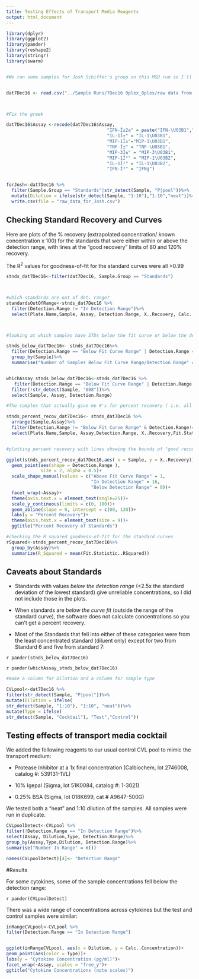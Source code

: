 ```yaml
---
title: Testing Effects of Transport Media Reagents
output: html_document
---
```


```r


library(dplyr)
library(ggplot2)
library(pander)
library(reshape2)
library(stringr)
library(swarm)


#We ran some samples for Josh Schiffer's group on this MSD run so I'll analyze first.


dat7Dec16 <- read.csv("../Sample Runs/7Dec16 9plex_8plex/raw data from DiscoveryWorkbench/7Dec16 8plex_9plex.csv", skip = 1)



#Fix the greek

dat7Dec16$Assay <-recode(dat7Dec16$Assay,
                                      "IFN-Î±2a" = paste("IFN-\U03B1","2a", sep = ""),
                                      "IL-1Î±" = "IL-1\U03B1",
                                      "MIP-1Î±"="MIP-1\U03B1",
                                      "TNF-Î±" = "TNF-\U03B1",
                                      "MIP-3Î±" = "MIP-3\U03B1",
                                      "MIP-1Î²" = "MIP-1\U03B2",
                                      "IL-1Î²" = "IL-1\U03B2",
                                      "IFN-Î³" = "IFNg")


forJosh<-dat7Dec16 %>%
  filter(Sample.Group == "Standards"|str_detect(Sample, "P|pool"))%>%
  mutate(Dilution = ifelse(str_detect(Sample, "1:10"),"1:10","neat"))%>%
  write.csv(file = "raw_data_for_Josh.csv")

```

## Checking Standard Recovery and Curves


Here are plots of the % recovery (extrapolated concentration/ known concentration x 100) for the standards that were either within or above the detection range, with lines at the "good recovery" limits of 80 and 120% recovery.

The R^2^ values for goodness-of-fit for the standard curves were all >0.99

```r


stnds_dat7Dec16<-filter(dat7Dec16, Sample.Group == "Standards")



#which standards are out of det. range?
standardsOutOfRange<-stnds_dat7Dec16 %>%
  filter(Detection.Range != "In Detection Range")%>%
  select(Plate.Name,Sample, Assay, Detection.Range, X..Recovery, Calc..Concentration)



#looking at which samples have STDs below the fit curve or below the detection range (i.e. you can't get numbers for % recovery) 

stnds_below_dat7Dec16<- stnds_dat7Dec16%>%
  filter(Detection.Range == "Below Fit Curve Range" | Detection.Range == "Below Detection Range") %>%
  group_by(Sample)%>%
  summarise("Number of Samples Below Fit Curve Range/Detection Range" = n())


whichAssay_stnds_below_dat7Dec16<-stnds_dat7Dec16 %>%
   filter(Detection.Range == "Below Fit Curve Range" | Detection.Range == "Below Detection Range") %>%
  filter(!str_detect(Sample, "008"))%>%
  select(Sample, Assay, Detection.Range)
```


```r
#The samples that actually give me #'s for percent recovery ( i.e. all but the "below fit curve range" and "below detection range" ones)

stnds_percent_recov_dat7Dec16<- stnds_dat7Dec16 %>% 
  arrange(Sample,Assay)%>%
  filter(Detection.Range != "Below Fit Curve Range" & Detection.Range!= "Below Detection Range")%>%
  select(Plate.Name,Sample, Assay,Detection.Range, X..Recovery,Fit.Statistic..RSquared, Concentration, Calc..Concentration)


#plotting percent recovery with lines showing the bounds of "good recovery" (btwn 80 and 120%)

ggplot(stnds_percent_recov_dat7Dec16,aes( x = Sample, y = X..Recovery)) +
  geom_point(aes(shape = Detection.Range ),
             size = 2, alpha = 0.5)+
  scale_shape_manual(values = c("Above Fit Curve Range" = 1, 
                                "In Detection Range" = 16, 
                                "Below Detection Range" = 0))+
  facet_wrap(~Assay)+
  theme(axis.text.x = element_text(angle=25))+
  scale_y_continuous(limits = c(0, 180))+
  geom_abline(slope = 0, intercept = c(80, 120))+
  labs(y = "Percent Recovery")+
  theme(axis.text.x = element_text(size = 9))+
  ggtitle("Percent Recovery of Standards")
```



```r

#checking the R squared goodness-of-fit for the standard curves
rSquared<-stnds_percent_recov_dat7Dec16%>%
  group_by(Assay)%>%
  summarize(R_Squared = mean(Fit.Statistic..RSquared))
```

## Caveats about Standards

* Standards with values *below the detection range* (<2.5x the standard deviation of the lowest standard) give unreliable concentrations, so I did not include those in the plots.

* When standards are *below the curve fit* (outside the range of the standard curve), the software does not calculate concentrations so you can't get a percent recovery.

* Most of the Standards that fell into either of these categories were from the least concentrated standard (diluent only) except for two from Standard 6 and five from standard 7:

`r pander(stnds_below_dat7Dec16)`

`r pander(whichAssay_stnds_below_dat7Dec16)`

```r

#make a column for Dilution and a column for sample type

CVLpool<-dat7Dec16 %>%
filter(str_detect(Sample, "P|pool"))%>%
mutate(Dilution = ifelse(
str_detect(Sample, "1:10"), "1:10", "neat"))%>%
mutate(Type = ifelse(
str_detect(Sample, "Cocktail"), "Test","Control"))
```


## Testing effects of transport media cocktail

We added the following reagents to our usual control CVL pool to mimic the transport medium:

* Protease Inhibitor at a 1x final concentration (Calbiochem, lot 2746008, catalog #: 539131-1VL)

* 10% Igepal (Sigma, lot 51K0084, catalog #: 1-3021)

* 0.25% BSA (Sigma, lot 018K699, cat # A9647-500G)

We tested both a "neat" and 1:10 dilution of the samples. All samples were run in duplicate.

```r

CVLpoolDetect<-CVLpool %>%
filter(!Detection.Range == "In Detection Range")%>%
select(Assay, Dilution,Type, Detection.Range)%>%
group_by(Assay,Type,Dilution, Detection.Range)%>%
summarise("Number In Range" = n())

names(CVLpoolDetect)[4]<- "Detection Range"

```
  
#Results

For some cytokines, some of the sample concentrations fell below the detection range:

`r pander(CVLpoolDetect)`


There was a wide range of concentrations across cytokines but the test and control samples were similar:

```r


inRangeCVLpool<-CVLpool %>%
filter(Detection.Range == "In Detection Range")


ggplot(inRangeCVLpool, aes(x = Dilution, y = Calc..Concentration))+
geom_point(aes(color = Type))+
labs(y = "Cytokine Concentration (pg/ml)")+
facet_wrap(~Assay, scales = "free_y")+
ggtitle("Cytokine Concentrations (note scales)")

```


  